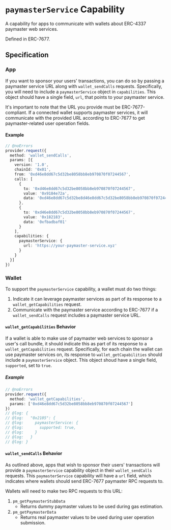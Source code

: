 # `paymasterService` Capability

A capability for apps to communicate with wallets about ERC-4337 paymaster web services.

Defined in ERC-7677.

## Specification

### App

If you want to sponsor your users' transactions, you can do so by passing a paymaster service URL along with `wallet_sendCalls` requests. Specifically, you will need to include a `paymasterService` object in `capabilities`. This object should have a single field, `url`, that points to your paymaster service.

It's important to note that the URL you provide must be ERC-7677-compliant. If a connected wallet supports paymaster services, it will communicate with the provided URL according to ERC-7677 to get paymaster-related user operation fields.

#### Example

```ts twoslash
// @noErrors
provider.request({
  method: 'wallet_sendCalls',
  params: [{
    version: '1.0',
    chainId: '0x01',
    from: '0xd46e8dd67c5d32be8058bb8eb970870f07244567',
    calls: [
      {
        to: '0xd46e8dd67c5d32be8058bb8eb970870f07244567',
        value: '0x9184e72a',
        data: '0xd46e8dd67c5d32be8d46e8dd67c5d32be8058bb8eb970870f072445675058bb8eb970870f072445675'
      },
      {
        to: '0xd46e8dd67c5d32be8058bb8eb970870f07244567',
        value: '0x182183',
        data: '0xfbadbaf01'
      }
    ],
    capabilities: {
      paymasterService: {
        url: 'https://your-paymaster-service.xyz'
      }
    }
  }]
})
```

### Wallet

To support the `paymasterService` capability, a wallet must do two things:

1. Indicate it can leverage paymaster services as part of its response to a `wallet_getCapabilities` request.
2. Communicate with the paymaster service according to ERC-7677 if a `wallet_sendCalls` request includes a paymaster service URL.

#### `wallet_getCapabilities` Behavior

If a wallet is able to make use of paymaster web services to sponsor a user's call bundle, it should indicate this as part of its response to a `wallet_getCapabilities` request. Specifically, for each chain the wallet can use paymaster services on, its response to `wallet_getCapabilities` should include a `paymasterService` object. This object shoud have a single field, `supported`, set to `true`.

##### Example

```ts twoslash
// @noErrors
provider.request({
  method: 'wallet_getCapabilities',
  params: ['0xd46e8dd67c5d32be8058bb8eb970870f07244567']
})
// @log: {
// @log:   "0x2105": {
// @log:     paymasterService: {
// @log:       supported: true,
// @log:     }
// @log:   }
// @log: }
```

#### `wallet_sendCalls` Behavior

As outlined above, apps that wish to sponsor their users' transactions will provide a `paymasterService` capability object in their `wallet_sendCalls` requests. This `paymasterService` capability will have a `url` field, which indicates where wallets should send ERC-7677 paymaster RPC requests to.

Wallets will need to make two RPC requests to this URL:
1. `pm_getPaymasterStubData`
    * Returns dummy paymaster values to be used during gas estimation.
2. `pm_getPaymasterData`
    * Returns real paymaster values to be used during user operation submission.